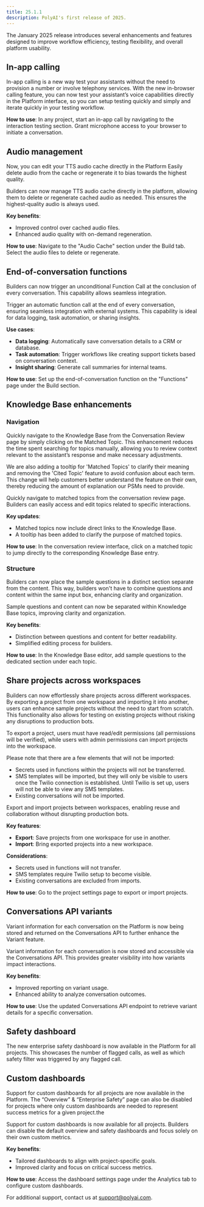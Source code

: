```yaml
---
title: 25.1.1
description: PolyAI's first release of 2025.
---
```


The January 2025 release introduces several enhancements and features designed to improve workflow efficiency, testing flexibility,
and overall platform usability.

## In-app calling

In-app calling is a new way test your assistants without the need to provision a number or involve telephony services. With the new in-browser
calling feature, you can now test your assistant’s voice capabilities directly in the Platform interface, so you can setup testing quickly and simply
and iterate quickly in your testing workflow.

**How to use**:
In any project, start an in-app call by navigating to the interaction testing section. Grant microphone access to your browser to
initiate a conversation.

## Audio management

Now, you can edit your TTS audio cache directly in the Platform Easily delete audio from the cache or regenerate it to bias
towards the highest quality.

Builders can now manage TTS audio cache directly in the platform, allowing them to delete or regenerate cached audio as needed. This
ensures the highest-quality audio is always used.

**Key benefits**:
- Improved control over cached audio files.
- Enhanced audio quality with on-demand regeneration.

**How to use**:
Navigate to the "Audio Cache" section under the Build tab. Select the audio files to delete or regenerate.

## End-of-conversation functions

Builders can now trigger an unconditional Function Call at the conclusion of every conversation. This capability allows seamless
integration.

Trigger an automatic function call at the end of every conversation, ensuring seamless integration with external systems. This capability
 is ideal for data logging, task automation, or sharing insights.

**Use cases**:
- **Data logging**: Automatically save conversation details to a CRM or database.
- **Task automation**: Trigger workflows like creating support tickets based on conversation context.
- **Insight sharing**: Generate call summaries for internal teams.

**How to use**:
Set up the end-of-conversation function on the "Functions" page under the Build section.

## Knowledge Base enhancements

### Navigation

Quickly navigate to the Knowledge Base from the Conversation Review page by simply clicking on the Matched Topic. This enhancement reduces
the time spent searching for topics manually, allowing you to review context relevant to the assistant’s response and make necessary adjustments.

We are also adding a tooltip for 'Matched Topics' to clarify their meaning and removing the 'Cited Topic' feature to avoid confusion about
each term. This change will help customers better understand the feature on their own, thereby reducing the amount of explanation our PSMs
need to provide.

Quickly navigate to matched topics from the conversation review page. Builders can easily access and edit topics related to specific interactions.

**Key updates**:
- Matched topics now include direct links to the Knowledge Base.
- A tooltip has been added to clarify the purpose of matched topics.

**How to use**:
In the conversation review interface, click on a matched topic to jump directly to the corresponding Knowledge Base entry.

### Structure

Builders can now place the sample questions in a distinct section separate from the content. This way, builders won't have to combine
questions and content within the same input box, enhancing clarity and organization.

Sample questions and content can now be separated within Knowledge Base topics, improving clarity and organization.

**Key benefits**:
- Distinction between questions and content for better readability.
- Simplified editing process for builders.

**How to use**:
In the Knowledge Base editor, add sample questions to the dedicated section under each topic.

## Share projects across workspaces

Builders can now effortlessly share projects across different workspaces. By exporting a project from one workspace and importing it into
 another, users can enhance sample projects without the need to start from scratch. This functionality also allows for testing on existing
 projects without risking any disruptions to production bots.

To export a project, users must have read/edit permissions (all permissions will be verified), while users with admin permissions can import
projects into the workspace.

Please note that there are a few elements that will not be imported:

- Secrets used in functions within the projects will not be transferred.
- SMS templates will be imported, but they will only be visible to users once the Twilio connection is established. Until Twilio is set up,
users will not be able to view any SMS templates.
- Existing conversations will not be imported.

Export and import projects between workspaces, enabling reuse and collaboration without disrupting production bots.

**Key features**:
- **Export**: Save projects from one workspace for use in another.
- **Import**: Bring exported projects into a new workspace.

**Considerations**:
- Secrets used in functions will not transfer.
- SMS templates require Twilio setup to become visible.
- Existing conversations are excluded from imports.

**How to use**:
Go to the project settings page to export or import projects.

## Conversations API variants
Variant information for each conversation on the Platform is now being stored and returned on the Conversations API to further enhance the Variant feature.

Variant information for each conversation is now stored and accessible via the Conversations API. This provides greater visibility into how variants impact interactions.

**Key benefits**:
- Improved reporting on variant usage.
- Enhanced ability to analyze conversation outcomes.

**How to use**:
Use the updated Conversations API endpoint to retrieve variant details for a specific conversation.

## Safety dashboard

The new enterprise safety dashboard is now available in the Platform for all projects. This showcases the number of flagged calls, as well
as which safety filter was triggered by any flagged call.

## Custom dashboards
Support for custom dashboards for all projects are now available in the Platform.  The “Overview” & “Enterprise Safety” page can also be
disabled for projects where only custom dashboards are needed to represent success metrics for a given project.the

Support for custom dashboards is now available for all projects. Builders can disable the default overview and safety dashboards and focus
solely on their own custom metrics.

**Key benefits**:
- Tailored dashboards to align with project-specific goals.
- Improved clarity and focus on critical success metrics.

**How to use**:
Access the dashboard settings page under the Analytics tab to configure custom dashboards.

For additional support, contact us at [support@polyai.com](mailto:support@polyai.com).
